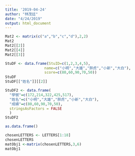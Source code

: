 ```yaml
---
title: '2019-04-24'
author: "林茂廷"
date: "4/24/2019"
output: html_document
---
```


```r
Mat2 <- matrix(c("a","b","c","d"),2,2)
Mat2
Mat2[[2]]
Mat2[[4]]
Mat2[[3]]
```

```r
StuDF <- data.frame(StuID=c(1,2,3,4,5),
                  name=c("小明","大雄","胖虎","小新","大白"),
                  score=c(80,60,90,70,50))
StuDF
StuDF[["姓名"]][[2]]
```
```r
StuDF2 <- data.frame(
  "學號"=c(172,214,322,425,517),
  "姓名"=c("小明","大雄","胖虎","小新","大白"),
  "成績"=c(80,60,90,70,50),
  stringsAsFactors = FALSE
  )
StuDF2 
```
```r
as.data.frame()
```

```r
chosenLETTERS <- LETTERS[1:18]
chosenLETTERS
matObj1 <-matrix(chosenLETTERS,3,6)
matObj1
```

